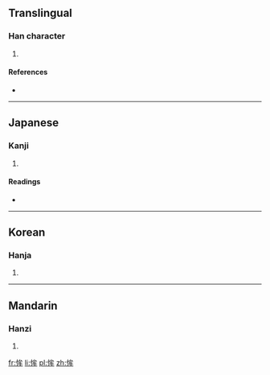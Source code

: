 ==Translingual==

===Han character===
{{Han char|rn=61|rad=心|as=06|sn=9|four=|canj=心戈竹手 (PIHQ)}}

# {{defn|Han|sort=心06}}

====References====
* {{Han ref|kx=0383.290|dkj=10530|dj=0714.050|hdz=42299.070|uh=6048|ud=24648}}

----

==Japanese==

===Kanji===
{{ja-kanji|grade=|rs=心06}}

# {{defn|lang=ja|sort=心06}}

====Readings====
* {{ja-readings|on=[[ぼう]] (bō), [[む]] (mu)|kun=[[むさぼりおしむ]] (musaborioshimu)}}

----

==Korean==

===Hanja===
{{ko-hanja|hangeul=모|eumhun=|rv=mo|mr=mo|y=mo}}

# {{defn|lang=ko|sort=心06}}

----

==Mandarin==

===Hanzi===
{{cmn-hanzi|pin=[[mú]] ([[mu2]])|wg=mu<sup>2</sup>}}

# {{defn|lang=cmn|sort=心06}}

[[fr:恈]]
[[li:恈]]
[[pl:恈]]
[[zh:恈]]